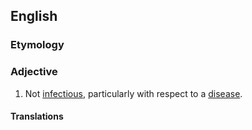==English==

===Etymology===
{{prefix|non|infectious|lang=en}}

===Adjective===
{{en-adj|-}}

# Not [[infectious]], particularly with respect to a [[disease]].

====Translations====
{{trans-top|not infectious}}
{{trans-mid}}
{{trans-bottom}}